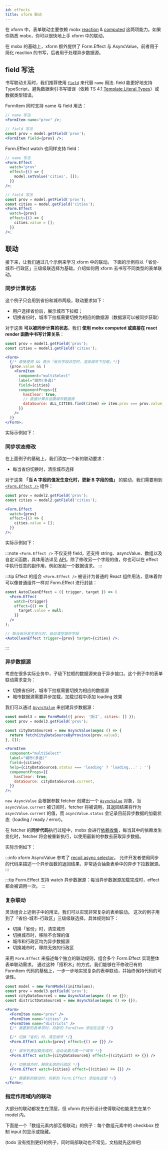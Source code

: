 ```yaml
---
id: effects
title: xform 联动
---
```



在 xform 中，表单联动主要依赖 mobx [reaction](https://mobx.js.org/reactions.html) & [computed](https://mobx.js.org/computeds.html) 这两项能力。如果你熟悉 mobx，你可以很快地上手 xform 中的联动。

在 mobx 的基础上，xform 额外提供了 Form.Effect 与 AsyncValue，前者用于简化 reaction 的书写，后者用于处理异步数据源。

## field 写法

书写联动关系时，我们推荐使用 [`field`](api#field) 来代替 `name` 用法. field 能更好地支持 TypeScript，避免数据索引书写错误（依赖 TS 4.1 [Template Literal Types](https://www.typescriptlang.org/docs/handbook/2/template-literal-types.html)）或数据类型错误。

FormItem 同时支持 name 与 field 用法：

```jsx
// name 写法
<FormItem name="prov" />;

// field 写法
const prov = model.getField('prov');
<FormItem field={prov} />;
```

Form.Effect watch 也同样支持 field：

```jsx
// name 写法
<Form.Effect
  watch="prov"
  effect={() => {
    model.setValue('cities', []);
  }}
/>;

// field 写法
const prov = model.getField('prov');
const cities = model.getField('cities');
<Form.Effect
  watch={prov}
  effect={() => {
    cities.value = [];
  }}
/>;
```

## 联动

接下来，让我们通过几个示例来学习 xform 中的联动。 下面的示例将以「省份-城市-行政区」三级级联选择为基础，介绍如何用 xform 去书写不同类型的表单联动。

### 同步计算状态

这个例子只会用到省份和城市两级，联动要求如下：

- 用户选择省份后，展示城市下拉框；
- 切换省份时，城市下拉框需要切换为相应的数据源（数据源可以被同步获取）

对于这类 **可以被同步计算的状态**，我们 **使用 mobx computed 或直接在 react render 函数中书写计算关系**：

```jsx
const prov = model1.getField('prov');
const cities = model1.getField('cities');

<Form>
  {/* 直接使用 && 表示「省份字段非空时，渲染城市下拉框」*/}
  {prov.value && (
    <FormItem
      component="multiSelect"
      label="城市(多选)"
      field={cities}
      componentProps={{
        hasClear: true,
        // 直接计算并设置城市数据源
        dataSource: ALL_CITIES.find((item) => item.prov === prov.value).cities,
      }}
    />
  )}
</Form>;
```

实际示例如下：

<Story fn={effectsExamples.Example1} />

### 同步状态修改

在上面例子的基础上，我们添加一个新的联动要求：

- 每当省份切换时，清空城市选择

对于这类 **「当 A 字段的值发生变化时，更新 B 字段的值」** 的联动，我们需要用到 [`<Form.Effect />`](api#formeffect) 组件：

```jsx
const prov = model2.getField('prov');
const cities = model2.getField('cities');

<Form.Effect
  watch={prov}
  effect={() => {
    cities.value = [];
  }}
/>;
```

实际示例如下：

<Story fn={effectsExamples.Example2} />

:::note
`<Form.Effect />` 不仅支持 field，还支持 string、asyncValue、数组以及自定义函数，具体用法详见 [API](api#formeffect)。除了修改另一个字段的值，你也可以在 effect 中执行任意的副作用，例如发起一个数据请求。
:::

:::tip Effect 的组合
`<Form.Effect />` 被设计为普通的 React 组件用法，意味着你可以像普通组件一样对 Form.Effect 进行封装：

```jsx
const AutoCleanEffect = ({ trigger, target }) => (
  <Form.Effect
    watch={trigger}
    effect={() => {
      target.value = null;
    }}
  />
);

// 每当省份发生变化时，自动清空城市字段
<AutoCleanEffect trigger={prov} target={cities} />;
```

:::

### 异步数据源

考虑在很多实际业务中，子级下拉框的数据源来自于异步接口。这个例子中的表单联动需求变为：

- 切换省份时，城市下拉框需要切换为相应的数据源
- 城市数据源需要异步加载，加载过程中添加 loading 效果

我们可以通过 [`AsyncValue`](api#asyncvalue) 来创建异步数据源：

```jsx
const model3 = new FormModel({ prov: '浙江', cities: [] });
const prov = model3.getField('prov');

const cityDataSource$ = new AsyncValue(async () => {
  return fetchCityDataSourceByProvince(prov.value);
}, []);

<FormItem
  component="multiSelect"
  label="城市(多选)"
  field={cities}
  help={cityDataSource$.status === 'loading' ? 'loading...' : ''}
  componentProps={{
    hasClear: true,
    dataSource: cityDataSource$.current,
  }}
/>;
```

`new AsyncValue` 会根据参数 fetcher 创建出一个 [`AsyncValue`](api#asyncvalue) 对象，当 `asyncValue.current` 被订阅时，fetcher 将被调用，其返回结果将作为 `asyncValue.current` 的值，而 `asyncValue.status` 会记录目前异步数据的加载状态（loading / ready / error)。

在 fetcher 的**同步代码**执行过程中，mobx 会进行[依赖收集](https://mobx.js.org/understanding-reactivity.html)，每当其中的依赖发生变化时，fetcher 将会被重新执行，以使用最新的参数去获取异步数据。

实际示例如下：

<Story fn={effectsExamples.Example3} />

:::info
xform AsyncValue 参考了 [recoil async selector](https://recoiljs.org/docs/api-reference/core/selector#asynchronous-selectors)。 允许开发者使用同步的代码来描述一个异步函数的返回结果，非常适合抽象表单中的异步下拉数据源。
:::

:::tip
Form.Effect 支持 watch 异步数据源：每当异步数据源加载完成时，effect 都会被调用一次。
:::

### 复杂联动

灵活组合上述例子中的用法，我们可以实现非常复杂的表单联动。 这次的例子用到了「省份-城市-行政区」三级级联选择，具体规则如下：

- 切换「省份」时，清空城市
- 切换城市时，移除不合理的值
- 城市和行政区均为异步数据源
- 切换城市时，移除无效的行政区

<Story fn={AsyncEffect} />

采用 `Form.Effect` 来描述每个独立的联动规则，组合多个 Form.Effect 实现整体表单联动需求。 通过这种「搭积木」的方式，我们能够在不修改已有的 FormItem 代码的基础上，一步一步地实现复杂的表单联动，并始终保持代码的可读性。

```jsx
const model = new FormModel(initValues);
const prov = model3.getField('prov');
const cityDataSource$ = new AsyncValue(async () => {});
const districtDataSource$ = new AsyncValue(async () => {});

<Form>
  <FormItem name="prov" />
  <FormItem name="cities" />
  <FormItem name="districts" />
  {/* 需要新的表单项时，将新的 FormItem 添加在这里 */}

  {/* 切换「省份」时，清空城市 */}
  <Form.Effect watch={prov} effect={() => {}} />

  {/* 城市列表加载完成时，自动设置为第一个城市 */}
  <Form.Effect watch={cityDataSource$} effect={(cityList) => {}} />

  {/* 切换城市时，移除无效的行政区 */}
  <Form.Effect watch={cities} effect={(cities) => {}} />

  {/* 需要新的联动时，将新的 Form.Effect 添加在这里 */}
</Form>;
```

### 指定作用域内的联动

大部分的联动都发生在顶层，但 xform 的分形设计使得联动也能发生在某个 model 内。

下面是一个「数组元素内部互相联动」的例子：每个数组元素中的 checkbox 控制 input 的显示或隐藏。

<Story fn={bizExamples.VisibilityControlInArrayItem} />

(todo 没有找到更好的例子，同时局部联动也不常见，文档就先这样吧)
